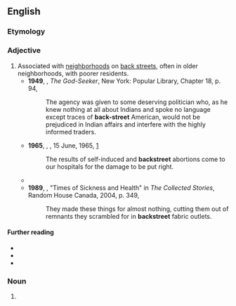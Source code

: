 {{also|back street}}
==English==

===Etymology===
{{compound|en|back|street}}

===Adjective===
{{en-adj}}

# Associated with [[neighborhood]]s on [[back street]]s, often in older neighborhoods, with poorer residents.
#* '''1949''', {{w|Sinclair Lewis}}, ''The God-Seeker'', New York: Popular Library, Chapter 18, p. 94,
#*: The agency was given to some deserving politician who, as he knew nothing at all about Indians and spoke no language except traces of '''back-street''' American, would not be prejudiced in Indian affairs and interfere with the highly informed traders.
#* '''1965''', {{w|Renée Short}}, ''{{w|Hansard}}'', 15 June, 1965, [https://web.archive.org/web/20190212095659/https://www.hansard-corpus.org/]
#*: The results of self-induced and '''backstreet''' abortions come to our hospitals for the damage to be put right.
#* {{quote-song
|en
|year=1983
|title={{w|Uptown Girl}}
|album={{w|An Innocent Man}}
|composer={{w|Billy Joel}}
|passage=She's been living in her uptown world / I bet she's never had a '''backstreet''' guy / I bet her momma never told her why
}}
#* '''1989''', {{w|Carol Shields}}, "Times of Sickness and Health" in ''The Collected Stories'', Random House Canada, 2004, p. 349,
#*: They made these things for almost nothing, cutting them out of remnants they scrambled for in '''backstreet''' fabric outlets.

====Further reading====
* {{R:Cambridge|backstreet abortion}}
* {{R:Lexico}}
* {{R:Macmillan}}

===Noun===
{{en-noun}}

# {{alternative spelling of|en|back street}}